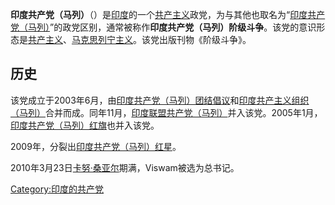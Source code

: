 '''印度共产党（马列）'''（{{lang-en|Communist Party of India (Marxist–Leninist)}}）是[[印度|印度]]的一个[[共产主义|共产主义]]政党，为与其他也取名为“[[印度共产党（马列）|印度共产党（马列）]]”的政党区别，通常被称作'''印度共产党（马列）阶级斗争'''。该党的意识形态是[[共产主义|共产主义]]、[[马克思列宁主义|马克思列宁主义]]。该党出版刊物《阶级斗争》。

==历史==
该党成立于2003年6月，由[[印度共产党（马列）团结倡议|印度共产党（马列）团结倡议]]和[[印度共产主义组织（马列）|印度共产主义组织（马列）]]合并而成。同年11月，[[印度联盟共产党（马列）|印度联盟共产党（马列）]]并入该党。2005年1月，[[印度共产党（马列）红旗|印度共产党（马列）红旗]]也并入该党。

2009年，分裂出[[印度共产党（马列）红星|印度共产党（马列）红星]]。

2010年3月23日[[卡努·桑亚尔|卡努·桑亚尔]]期满，Viswam被选为总书记。

[[Category:印度的共产党|Category:印度的共产党]]